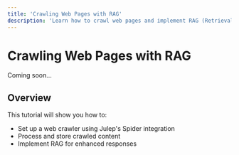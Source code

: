 ```yaml
---
title: 'Crawling Web Pages with RAG'
description: 'Learn how to crawl web pages and implement RAG (Retrieval Augmented Generation) with Julep'
---
```


# Crawling Web Pages with RAG

Coming soon...

## Overview

This tutorial will show you how to:
- Set up a web crawler using Julep's Spider integration
- Process and store crawled content
- Implement RAG for enhanced responses 